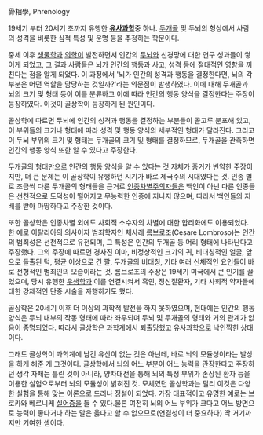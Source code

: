 骨相學, Phrenology

19세기 부터 20세기 초까지 유행한 '''[[유사과학]]'''중 하나.
[[두개골]] 및 두뇌의 형상에서 사람의 성격을 비롯한 심적 특성 및 운명 등을 추정하는 학문이다.

중세 이후 [[생물학]]과 [[의학]]이 발전하면서 인간의 [[두뇌]]와 신경망에 대한 연구 성과들이 쌓이게 되었고, 그 결과 사람들은 뇌가 인간의 행동과 사고, 성격 등에 절대적인 영향을 끼친다는 점을 알게 되었다. 이 과정에서 '뇌가 인간의 성격과 행동을 결정한다면, 뇌의 각 부분은 어떤 역할을 담당하는 것일까?'라는 의문점이 발생하였다. 이에 대해 두개골과 뇌의 크기 및 형태 등이 이를 분류하고 이에 따라 인간의 행동 양식을 결정한다는 주장이 등장하였다. 이것이 골상학이 등장하게 된 원인이다.

골상학에 따르면 두뇌에 인간의 성격과 행동을 결정하는 부분들이 골고루 분포해 있고, 이 부위들의 크기나 형태에 따라 성격 및 행동 양식의 세부적인 형태가 달라진다. 그리고 이 두뇌 부위의 크기 및 형태는 두개골의 크기 및 형태를 결정하므로, 두개골을 관측하면 인간의 행동 양식 또한 알 수 있다고 주장한다.

두개골의 형태만으로 인간의 행동 양식을 알 수 있다는 것 자체가 증거가 빈약한 주장이지만, 더 큰 문제는 이 골상학이 유행하던 시기가 바로 제국주의 시대였다는 것. 인종 별로 조금씩 다른 두개골의 형태들을 근거로 [[인종차별]]주의자들은 백인이 아닌 다른 인종들은 선천적으로 도덕성이 떨어지고 무능력한 인종에 지나지 않으며, 따라서 백인들의 지배를 받아 마땅하다고 주장한 것이다. 

또한 골상학은 인종차별 외에도 사회적 소수자의 차별에 대한 합리화에도 이용되었다. 한 예로 이탈리아의 의사이자 범죄학자인 체사레 롬브로조(Cesare Lombroso)는 인간의 범죄성은 선천적으로 유전되며, 그 특성은 인간의 두개골 등 머리 형태에 나타난다고 주장했다. 그의 주장에 따르면 경사진 이마, 비정상적인 크기의 귀, 비대칭적인 얼굴, 앞으로 돌출된 턱, 평균 이상으로 긴 팔, 두개골의 비대칭, 기타 여러 신체적인 요인들이 바로 전형적인 범죄인의 모습이라는 것. 롬브로조의 주장은 19세기 미국에서 큰 인기를 끌었으며, 당시 유행한 [[우생학]]과 이를 연결시켜서 흑인, 정신질환자, 기타 사회적 약자들에 대한 강제적인 단종 시술을 자행하기도 했다.

골상학은 20세기 이후 더 이상의 과학적 발전을 하지 못하였으며, 현대에는 인간의 행동 양식은 두뇌 내부의 작동 형태에 따라 좌우되며 두뇌 및 두개골의 형태와 거의 관계가 없음이 증명되었다. 따라서 골상학은 과학계에서 퇴출당했고 유사과학으로 낙인찍힌 상태이다.

그래도 골상학이 과학계에 남긴 유산이 없는 것은 아닌데, 바로 뇌의 모듈성이라는 발상을 하게 해준 게 그것이다. 골상학에서 뇌의 어느 부분이 어느 능력을 관장한다고 주장하던 생각 자체는 틀린 것이 아니라, 양차대전을 통해 뇌의 특정 부위가 손상된 환자 등을 이용한 실험으로부터 뇌의 모듈성이 밝혀진 것. 모체였던 골상학과는 달리 이것은 다양한 실험을 통해 맞는 이론으로 드러나 정설이 되었다. 가장 대표적이고 유명한 예로는 브로카와 베르니케 [[실어증]]을 들 수 있다.물론 여전히 뇌의 어느 부위가 크다고 어느 방면으로 능력이 좋다거나 하는 말은 옳다고 할 수 없으므로(연결성이 더 중요하다) 딱 거기까지만 기여한 셈이다.

